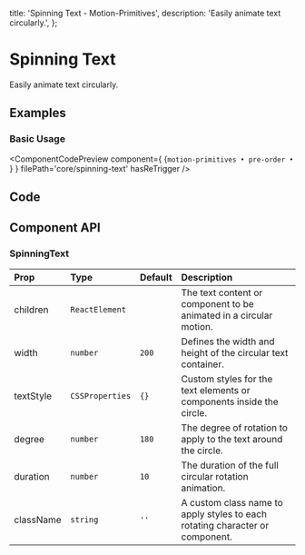   title: 'Spinning Text - Motion-Primitives',
  description: 'Easily animate text circularly.',
};


# Spinning Text

Easily animate text circularly.

## Examples

### Basic Usage

<ComponentCodePreview
  component={
    <SpinningText radius={6} fontSize={1} className='font-medium leading-none'>
      {`motion-primitives • pre-order • `}
    </SpinningText>
  }
  filePath='core/spinning-text'
  hasReTrigger
/>

## Code

<CodeBlock filePath='components/core/spinning-text.tsx' />

## Component API

### SpinningText

| Prop      | Type            | Default | Description                                                                  |
| :-------- | :-------------- | :------ | :--------------------------------------------------------------------------- |
| children  | `ReactElement`  |         | The text content or component to be animated in a circular motion.           |
| width     | `number`        | `200`   | Defines the width and height of the circular text container.                 |
| textStyle | `CSSProperties` | `{}`    | Custom styles for the text elements or components inside the circle.         |
| degree    | `number`        | `180`   | The degree of rotation to apply to the text around the circle.               |
| duration  | `number`        | `10`    | The duration of the full circular rotation animation.                        |
| className | `string`        | `''`    | A custom class name to apply styles to each rotating character or component. |
